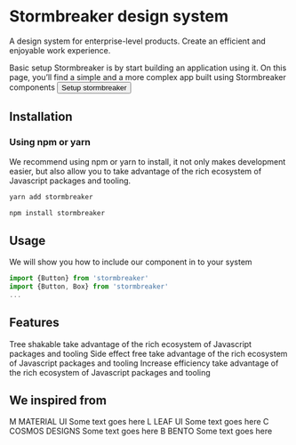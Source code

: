

<Meta title="welcome/Stormbreaker" decorators={defaultDecoratorArr}/>

# Stormbreaker design system

A design system for enterprise-level products. Create an efficient and enjoyable work experience.

<BoxDoc pt={10} />

<Container gap={15}>
  <Grid span={6}>
    <BoxDoc p={4} borderRadius={4} style={{
      boxShadow: "0 8px 20px rgba(143,168,191,.35)"
    }}>
      <Text variant="h4" fontWeight="bold">Basic setup</Text>
      <Text variant="body2" pt={3} color="mono" fontWeight="light"> Stormbreaker is by start building an application using it. On this page, you’ll find a simple and a more complex app built using Stormbreaker components </Text>
      <Box pt={6}/>
      <Button appearance="primary" href='https://www.npmjs.com/package/stormbreaker'>Setup stormbreaker</Button>
    </BoxDoc>
  </Grid>
</Container>

<BoxDoc pt={15} />

  
## Installation

<BoxDoc pt={10} />

### Using npm or yarn

We recommend using npm or yarn to install, it not only makes development easier, but also allow you to take advantage of the rich ecosystem of Javascript packages and tooling.

```js dark
yarn add stormbreaker

```


```js dark
npm install stormbreaker

```

## Usage

<BoxDoc pt={10} />

We will show you how to include our component in to your system

```js dark
import {Button} from 'stormbreaker'
import {Button, Box} from 'stormbreaker'
...

```

<BoxDoc pt={5} />

## Features

<BoxDoc pt={10} />

<Container gap={10}>
  <Grid span={4}>
    <BoxDoc borderRadius={4} bg='primary100' overflow="hidden" style={{
      boxShadow: "0 8px 20px rgba(143,168,191,.35)"
    }}>
      <BoxDoc height={125} bg="mono100"/>
      <Text color="mono900" fontWeight="bold" variant="body2" pt={3} pb={1} px={3}>Tree shakable</Text>
      <Text color="mono700" fontWeight="light" variant="body2"  pb={3} px={3}>take advantage of the rich ecosystem of Javascript packages and tooling</Text>
    </BoxDoc>
  </Grid>
  <Grid span={4}>
    <BoxDoc style={{
      boxShadow: "0 8px 20px rgba(143,168,191,.35)"
    }} borderRadius={4} bg='success100' overflow="hidden">
      <BoxDoc height={125} bg="mono100"/>
      <Text color="mono900" fontWeight="bold" variant="body1" pt={3} pb={1} px={3}>Side effect free</Text>
      <Text color="mono700" fontWeight="light" variant="body1"  pb={3} px={3}>take advantage of the rich ecosystem of Javascript packages and tooling</Text>
    </BoxDoc>
  </Grid>
  <Grid span={4}>
    <BoxDoc style={{
      boxShadow: "0 8px 20px rgba(143,168,191,.35)"
    }} borderRadius={4} bg='warning100' overflow="hidden">
      <BoxDoc height={125} bg="mono100"/>
      <Text color="mono900" fontWeight="bold" variant="body1" pt={3} pb={1} px={3}>Increase efficiency</Text>
      <Text color="mono700" fontWeight="light" variant="body1"  pb={3} px={3}>take advantage of the rich ecosystem of Javascript packages and tooling</Text>
    </BoxDoc>
  </Grid>
</Container>
<BoxDoc pt={15} />

<!-- ## Themes -->


## We inspired from

<BoxDoc pt={10} />

<!-- 
<Container>
  <Grid>
    <BoxDoc display="flex" alignItems="center">
      <BoxDoc height={50} width={50} display="flex" alignItems="center" justifyContent="center" borderRadius={4} bg="warning">M</BoxDoc>
    </BoxDoc>
  </Grid>
  <Grid>
    
  </Grid>
  <Grid>
    
  </Grid>
</Container> -->

<Container gap={20}>
  <Grid span={6}>
    <BoxDoc display="flex" style={{
      boxShadow: "0 8px 20px rgba(143,168,191,.35)"
    }} borderRadius={4} p={3} mb={5}>
      <BoxDoc  height={50} width={50} display="flex" alignItems="center" justifyContent="center" borderRadius={4} color="white" bg="primary800">M</BoxDoc>
      <BoxDoc display="flex" justifyContent="center" flexDirection="column" pl={3}>
        <Text variant="body1" fontWeight="bold" color="mono800">MATERIAL UI</Text>
        <Text variant="body1" color="mono400">Some text goes here</Text>
      </BoxDoc>
    </BoxDoc>
  </Grid>
  <Grid span={6}>
    <BoxDoc display="flex" style={{
      boxShadow: "0 8px 20px rgba(143,168,191,.35)"
    }} borderRadius={4} p={3} mb={5}>
      <BoxDoc  height={50} width={50} display="flex" alignItems="center" justifyContent="center" borderRadius={4} bg="success600" color="white">L</BoxDoc>
      <BoxDoc display="flex" justifyContent="center" flexDirection="column" pl={3}>
        <Text variant="body1" fontWeight="bold" color="mono800">LEAF UI</Text>
        <Text variant="body1" color="mono400">Some text goes here</Text>
      </BoxDoc>
    </BoxDoc>
  </Grid>
  <Grid span={6}>
    <BoxDoc display="flex" style={{
      boxShadow: "0 8px 20px rgba(143,168,191,.35)"
    }} borderRadius={4} p={3} mb={5}>
      <BoxDoc  height={50} width={50} display="flex" alignItems="center" justifyContent="center" borderRadius={4} bg="mono900" color="white">C</BoxDoc>
      <BoxDoc display="flex" justifyContent="center" flexDirection="column" pl={3}>
        <Text variant="body1" fontWeight="bold" color="mono800">COSMOS DESIGNS</Text>
        <Text variant="body1" color="mono400">Some text goes here</Text>
      </BoxDoc>
    </BoxDoc>
  </Grid>
  <Grid span={6}>
    <BoxDoc display="flex" style={{
      boxShadow: "0 8px 20px rgba(143,168,191,.35)"
    }} borderRadius={4} p={3} mb={5}>
      <BoxDoc  height={50} width={50} display="flex" alignItems="center" justifyContent="center" borderRadius={4} bg="accent500" color="white">B</BoxDoc>
      <BoxDoc display="flex" justifyContent="center" flexDirection="column" pl={3}>
        <Text variant="body1" fontWeight="bold" color="mono800">BENTO</Text>
        <Text variant="body1" color="mono400">Some text goes here</Text>
      </BoxDoc>
    </BoxDoc>
  </Grid>
</Container>



<!-- <BoxDoc  height={50} width={50} display="flex" alignItems="center" justifyContent="center" borderRadius={4} bg="warning">M</BoxDoc>

`material-ui: https://stormbreaker-icons.com`

<BoxDoc mt={8} height={50} width={50} display="flex" alignItems="center" justifyContent="center" borderRadius={4} bg="warning">S</BoxDoc>

`styled-system: https://stormbreaker-icons.com`

<BoxDoc mt={8} height={50} width={50} display="flex" alignItems="center" justifyContent="center" borderRadius={4} bg="warning">C</BoxDoc>

`cosmos-ui: https://stormbreaker-icons.com` -->